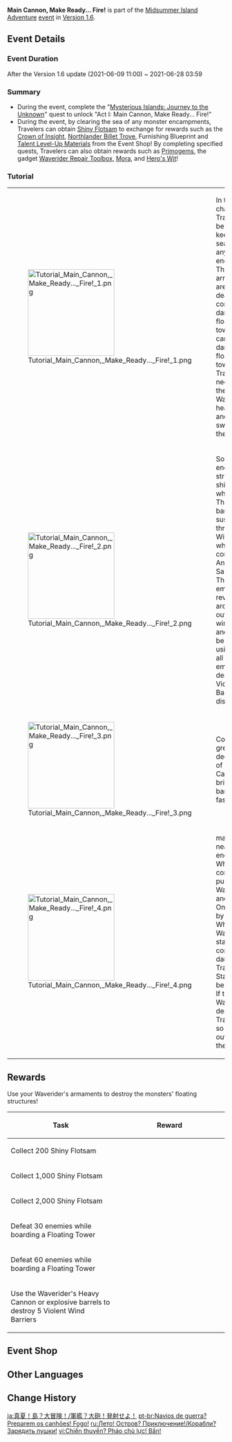 {{Event Tabs
|subpage1=Main Cannon, Make Ready... Fire!
|subpage2=Whirlpool off to Starboard... Full Speed Ahead!
|subpage3=Samurai Sighted... To Arms!
|subpage4=Harpastum Bombs Loaded... Blow 'Em Away!
}}
{{Event
|name              = Main Cannon, Make Ready... Fire!
|image             = Tutorial Main Cannon, Make Ready... Fire! 2.png
|type              = In-Game
|group             = Sub
|time_known        = yes
|time_start        = 2021-06-09 11:00:00
|time_start_offset = GMT+8
|time_end          = 2021-06-28 03:59:59
|link              = 
|link2             = https://www.hoyolab.com/article/421147
}}
'''Main Cannon, Make Ready... Fire!''' is part of the [[Midsummer Island Adventure]] [[event]] in [[Version 1.6]].

==Event Details==
===Event Duration===
After the Version 1.6 update (2021-06-09 11:00) ~ 2021-06-28 03:59

===Summary===
*During the event, complete the "[[Mysterious Islands: Journey to the Unknown]]" quest to unlock "Act I: Main Cannon, Make Ready... Fire!"
*During the event, by clearing the sea of any monster encampments, Travelers can obtain [[Shiny Flotsam]] to exchange for rewards such as the [[Crown of Insight]], [[Northlander Billet Trove]], Furnishing Blueprint {{LL|"Pure Gorgeous Summer"|,}} and [[Talent Level-Up Materials]] from the Event Shop! By completing specified quests, Travelers can also obtain rewards such as [[Primogems]], the gadget [[Waverider Repair Toolbox]], [[Mora]], and [[Hero's Wit]]!

===Tutorial===
{| class="tdt1 tdt2" cellspacing="5"
| [[File:Tutorial Main Cannon, Make Ready... Fire! 1.png|200px]]
| In the {{Color|help|Main Cannon, Make Ready... Fire!}} challenge, Travelers will be tasked with keeping the sea clear of any monster encampments.<br>The {{Color|help|Waverider's}} two armaments are capable of dealing considerable damage to {{Color|help|light}} floating towers, but cannot damage {{Color|help|heavy}} floating towers. Travelers will need to leave their Waverider to {{Color|help|board}} heavy towers and cross swords with the monsters.
|-
| [[File:Tutorial Main Cannon, Make Ready... Fire! 2.png|200px]]
| Some floating enemy structures are shielded by a {{Color|help|Violent Wind Barrier}}, which {{Color|help|prevents Travelers and their Waveriders from approaching}}.<br>These wind barriers are sustained by three Violent Wind Emitters which are controlled by Anemo Samachurls. The wind emitters will revolve around the outside of the wind barrier and can only be destroyed using {{Color|help|heavy cannons}} or {{Color|help|explosive barrels}}. After all three wind emitters are destroyed, the Violent Wind Barrier will dissipate.
|-
| [[File:Tutorial Main Cannon, Make Ready... Fire! 3.png|200px]]
| Collect {{Color|help|Pithy Pearls}} to greatly decrease the {{Color|help|cooldown}} of your Heavy Cannon and bring the barriers down faster!
|-
| [[File:Tutorial Main Cannon, Make Ready... Fire! 4.png|200px]]
| {{Color|help|Whirlpools}} may appear near enemy encampments.<br>Whirlpools will continuously pull in nearby Waveriders and Travelers. Once caught by the Whirlpool, the Waverider will start taking continuous damage and Travelers' Stamina will be {{Color|help|rapidly consumed}}.<br>If the Waverider is destroyed, Travelers will {{Color|help|automatically be ejected from the Waverider}}, so be wary out there on the high seas!
|}

==Rewards==
{{Quote|The sea's surface is covered with floating towers constructed by monsters. If you wish to explore the secrets of the [[Golden Apple Archipelago]], then you must first clear these waters!<br>Fear not, for your [[Waverider]] is armed and ready to dispose of these floating structures. Time to send these shameless monsters to the ocean floor!}}
Use your Waverider's armaments to destroy the monsters' floating structures!
{|class="article-table"
! Task
! style="width: 240px" | Reward
|-
|Collect 200 Shiny Flotsam
|{{Card|Primogem|30}}{{Card|Mora|20,000}}{{Card|Waverider Repair Toolbox|1}}
|-
|Collect 1,000 Shiny Flotsam
|{{Card|Primogem|30}}{{Card|Mora|20,000}}
|-
|Collect 2,000 Shiny Flotsam
|{{Card|Primogem|30}}{{Card|Mora|20,000}}
|-
|Defeat 30 enemies while boarding a Floating Tower
|{{Card|Hero's Wit|2}}{{Card|Mora|20,000}}
|-
|Defeat 60 enemies while boarding a Floating Tower
|{{Card|Hero's Wit|2}}{{Card|Mora|20,000}}
|-
|Use the Waverider's Heavy Cannon or explosive barrels to destroy 5 Violent Wind Barriers
|{{Card|Hero's Wit|2}}{{Card|Mora|20,000}}
|}

==Event Shop==
{{Transclude|Midsummer Island Adventure|Shiny Flotsam|main=1}}

==Other Languages==
{{Other Languages
|en      = Main Cannon, Make Ready... Fire!
|zhs     = 战船？主炮！开火啦！
|zhs_rm  = Zhàn Chuán? Zhǔ Pào! Kāihuǒ La!
|zht     = 戰船？主炮！開火啦！
|zht_rm  = Zhàn Chuán? Zhǔ Pào! Kāihuǒ La!
|zh_tl   = Battleship? Main Cannon! Fire!
|ja      = 軍艦？大砲！発射せよ！
|ja_rm   = Gunkan? Taihou! Hassha-seyo!
|ja_tl   = Battleship? Cannon! Fire!
|ko      = 전함? 대포! 발사!
|ko_tl   = Battleship? Cannon! Fire!
|es      = Con dos cañones por banda
|es_tl   = With Two Cannons on the Side
|fr      = À l'abordage !
|fr_tl   = Boarding!
|ru      = Корабли? Зарядить пушки!
|ru_tl   = Ships? Load Cannons!
|th      = เรือรบ? ปืนใหญ่! ยิงเลย!
|th_rm   = 
|th_tl   = 
|vi      = Chiến thuyền? Pháo chủ lực! Bắn!
|vi_tl   = 
|de      = Hauptkanonen, fertig, zielen ... Feuer!
|de_tl   = Main Cannons, Ready, Aim ... Fire!
|id      = Kapal Perang? Siapkan Meriam... Tembak!
|id_tl   = Warship? Prepare the Cannon... Fire!
|pt      = Navios de guerra? Preparem os canhões! Fogo!
|pt_tl   = 
}}

==Change History==
{{Change History|1.6}}

[[ja:真夏！島？大冒険！/軍艦？大砲！発射せよ！]]
[[pt-br:Navios de guerra? Preparem os canhões! Fogo!]]
[[ru:Лето! Остров? Приключение!/Корабли? Зарядить пушки!]]
[[vi:Chiến thuyền? Pháo chủ lực! Bắn!]]